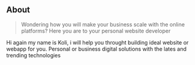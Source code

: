 ## About

> Wondering how you will make your business scale with the online platforms? Here you are to your personal website developer

Hi again my name is Koli, i will help you throught building ideal website or webapp for you. Personal or business digital solutions with the lates and trending technologies

